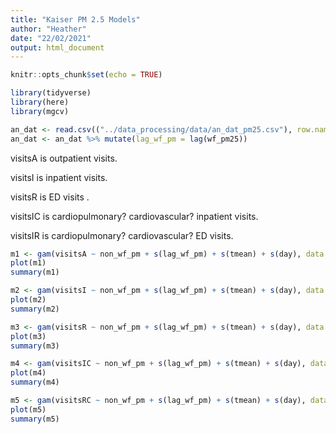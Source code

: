 ```yaml
---
title: "Kaiser PM 2.5 Models"
author: "Heather"
date: "22/02/2021"
output: html_document
---
```


```r
knitr::opts_chunk$set(echo = TRUE)

library(tidyverse)
library(here)
library(mgcv)

an_dat <- read.csv(("../data_processing/data/an_dat_pm25.csv"), row.names = 1)
an_dat <- an_dat %>% mutate(lag_wf_pm = lag(wf_pm25))
```

visitsA is outpatient visits.

visitsI is inpatient visits.

visitsR is ED visits .

visitsIC is cardiopulmonary? cardiovascular? inpatient visits.

visitsIR is cardiopulmonary? cardiovascular? ED visits.

```r
m1 <- gam(visitsA ~ non_wf_pm + s(lag_wf_pm) + s(tmean) + s(day), data = an_dat, family = nb(link = "log"))
plot(m1)
summary(m1)
```


```r
m2 <- gam(visitsI ~ non_wf_pm + s(lag_wf_pm) + s(tmean) + s(day), data = an_dat, family = nb(link = "log"))
plot(m2)
summary(m2)
```


```r
m3 <- gam(visitsR ~ non_wf_pm + s(lag_wf_pm) + s(tmean) + s(day), data = an_dat, family = nb(link = "log"))
plot(m3)
summary(m3)
```

```r
m4 <- gam(visitsIC ~ non_wf_pm + s(lag_wf_pm) + s(tmean) + s(day), data = an_dat, family = nb(link = "log"))
plot(m4)
summary(m4)
```

```r
m5 <- gam(visitsRC ~ non_wf_pm + s(lag_wf_pm) + s(tmean) + s(day), data = an_dat, family = nb(link = "log"))
plot(m5)
summary(m5)
```
